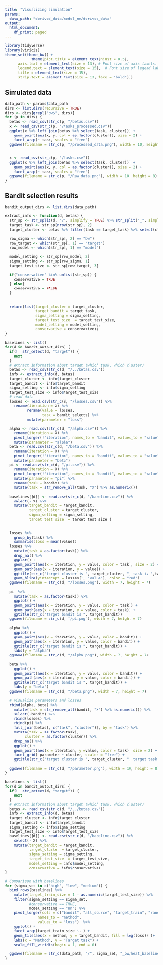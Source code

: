 ```yaml
---
title: "Visualizing simulation"
params:
  data_path: "derived_data/model_nn/derived_data"
output:
  html_document:
    df_print: paged
---
```

```r
library(tidyverse)
library(viridis)
theme_set(theme_bw() +
            theme(plot.title = element_text(hjust = 0.5),
      axis.text = element_text(size = 13), # Font size of axis labels.
      legend.text = element_text(size = 15),  # Font size of legend labels.
      title = element_text(size = 15),
      strip.text = element_text(size = 13, face = "bold")))
```


## Simulated data
```r
data_path <- params$data_path
dirs <- list.dirs(recursive = TRUE)
dirs <- dirs[grepl("bw$", dirs)]
for (p in dirs) {
  betas <- read_csv(str_c(p, "/betas.csv"))
  x <- read_csv(str_c(p, "/tasks_processed.csv"))
  ggplot(x %>% left_join(betas %>% select(task, cluster))) + 
    geom_point(aes(x, y, col = as.factor(cluster)), size = 2) + 
    facet_wrap(~ task, scales = "free")
  ggsave(filename = str_c(p, "/processed_data.png"), width = 10, height = 8)
  
  
  x <- read_csv(str_c(p, "/tasks.csv"))
  ggplot(x %>% left_join(betas %>% select(task, cluster))) + 
    geom_point(aes(x, y, col = as.factor(cluster)), size = 2) + 
    facet_wrap(~ task, scales = "free")
  ggsave(filename = str_c(p, "/Raw_data.png"), width = 10, height = 8)
}

```

## Bandit selection results

```r
bandit_output_dirs <- list.dirs(data_path)
```
```r
extract_info <- function(d, betas) {
  str_sp <- str_split(d, "/", simplify = TRUE) %>% str_split("_", simplify = TRUE)
  target_task <- str_sp[nrow(str_sp), 2]
  target_cluster <- betas %>% filter(task == target_task) %>% select(cluster) %>% unique %>% unlist
  
  row_sigma <- which(str_sp[, 2] == "bw")
  row_target <- which(str_sp[, 1] == "target")
  row_model <- which(str_sp[, 1] == "model")
  
  model_setting <- str_sp[row_model, 2]
  sigma_setting <- str_sp[row_sigma, 1]
  target_test_size <- str_sp[row_target, 3]
  
  if("conservative" %in% unlist(str_sp)) {
    conservative = TRUE
  } else{
    conservative = FALSE
  }
    
  
  return(list(target_cluster = target_cluster,
              target_bandit = target_task,
              sigma_setting = sigma_setting,
              target_test_size  = target_test_size,
              model_setting = model_setting,
              conservative = conservative))
}
```

```r
baselines <- list()
for(d in bandit_output_dirs) {
  if(!  str_detect(d, "target")) {
    next
  }
  # extract information about target (which task, which cluster)
  betas <- read_csv(str_c(d, "/../betas.csv"))
  info <- extract_info(d, betas)
  target_cluster <- info$target_cluster
  target_bandit <- info$target_bandit
  sigma_setting <- info$sigma_setting
  target_test_size <- info$target_test_size 
  # read data
  losses <- read.csv(str_c(d, "/losses.csv")) %>%
    rename(iteration = X) %>%
          rename(value = losses,
                 task = bandit_selects) %>%
          mutate(parameter = "loss")
  
  alpha <- read.csv(str_c(d, "/alpha.csv")) %>%
    rename(iteration = X) %>% 
    pivot_longer(!"iteration", names_to = "bandit", values_to = "value") %>%
    mutate(parameter = "alpha")
  beta <- read.csv(str_c(d, "/beta.csv")) %>%
    rename(iteration = X) %>% 
    pivot_longer(!"iteration", names_to = "bandit", values_to = "value") %>%
    mutate(parameter = "beta")
  pi <- read.csv(str_c(d, "/pi.csv")) %>%
    rename(iteration = X) %>% 
    pivot_longer(!"iteration", names_to = "bandit", values_to = "value") %>%
    mutate(parameter = "pi") %>%
    rename(task = bandit) %>%
    mutate(task = str_remove_all(task, "X") %>% as.numeric())
  
  baselines[[d]] <- read.csv(str_c(d, "/baseline.csv")) %>%
    select(- X) %>%
    mutate(target_bandit = target_bandit,
           target_cluster = target_cluster,
           sigma_setting = sigma_setting,
           target_test_size  = target_test_size )
    
    
  losses %>%
    group_by(task) %>%
    summarise(loss = mean(value))
  losses %>%
    mutate(task = as.factor(task)) %>%
    drop_na() %>%
    ggplot() +
    geom_point(aes(x = iteration, y = value, color = task), size = 2) +
    geom_path(aes(x = iteration, y = value)) +
    ggtitle(str_c("target cluster is ", target_cluster, ", task is ",target_bandit)) +
    geom_hline(yintercept = losses[1, "value"], color = "red")
  ggsave(filename = str_c(d, "/losses.png"), width = 7, height = 7)
  
  pi  %>%
    mutate(task = as.factor(task)) %>%
    ggplot() +
    geom_point(aes(x = iteration, y = value, color = task)) +
    geom_path(aes(x = iteration, y = value, color = task)) +
    ggtitle(str_c("target bandit is ", target_bandit))
  ggsave(filename = str_c(d, "/pi.png"), width = 7, height = 7)
  
  alpha %>% 
    ggplot() +
    geom_point(aes(x = iteration, y = value, color = bandit)) +
    geom_path(aes(x = iteration, y = value, color = bandit)) +
    ggtitle(str_c("target bandit is ", target_bandit)) +
    labs(y = "alpha")
  ggsave(filename = str_c(d, "/alpha.png"), width = 7, height = 7)
  
  beta %>% 
    ggplot() +
    geom_point(aes(x = iteration, y = value, color = bandit)) +
    geom_path(aes(x = iteration, y = value, color = bandit)) +
    ggtitle(str_c("target bandit is ", target_bandit)) +
    labs(y = "beta")
  ggsave(filename = str_c(d, "/beta.png"), width = 7, height = 7)
  
  # visualize parameters and losses
  rbind(alpha, beta) %>%
    mutate(task = str_remove_all(bandit, "X") %>% as.numeric()) %>%
    select(-bandit) %>%
    rbind(losses) %>%
    rbind(pi) %>%
    full_join(betas[, c("task", "cluster")], by = "task") %>%
    mutate(task = as.factor(task),
         cluster = as.factor(cluster)) %>%
    drop_na() %>%
    ggplot() +
    geom_point(aes(x = iteration, y =value, color = task), size = 2) +
    facet_grid( parameter ~ cluster, scales = "free") +
    ggtitle(str_c("target cluster is ", target_cluster, "; target task is ", target_bandit))
  
  ggsave(filename = str_c(d, "/parameter.png"), width = 10, height = 8)
}
```


```r

baselines <- list()
for(d in bandit_output_dirs) {
  if(!  str_detect(d, "target")) {
    next
  }
  # extract information about target (which task, which cluster)
  betas <- read_csv(str_c(d, "/../betas.csv"))
  info <- extract_info(d, betas)
  target_cluster <- info$target_cluster
  target_bandit <- info$target_bandit
  sigma_setting <- info$sigma_setting
  target_test_size <- info$target_test_size 
  baselines[[d]] <- read.csv(str_c(d, "/baseline.csv")) %>%
    select(- X) %>%
    mutate(target_bandit = target_bandit,
           target_cluster = target_cluster,
           sigma_setting = sigma_setting,
           target_test_size  = target_test_size,
           model_setting = info$model_setting,
           conservative = info$conservative)
}

# Comparison with baselines
for (sigma_set in c("high", "low", "medium")) {
  bind_rows(baselines) %>%
    mutate(target_train_size = 1 - as.numeric(target_test_size)) %>%
    filter(sigma_setting == sigma_set,
           #conservative == TRUE,
           model_setting == "nn") %>%
    pivot_longer(cols = c("bandit", "all_source", "target_train", "random_source"),
               names_to = "method",
               values_to = "loss")  %>%
    ggplot() +
    facet_wrap(target_train_size ~. ) +
    geom_tile(aes(x = method, y = target_bandit, fill = log(loss)) )+
    labs(x = "Method", y = "Target task") +
    scale_fill_viridis(begin = 1, end = 0)
  
  ggsave(filename = str_c(data_path, "/", sigma_set, "_bw/heat_baseline.png"), width = 12, height = 7)
}

```
